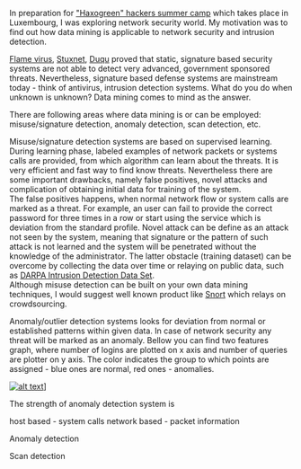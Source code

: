 In preparation for [\"Haxogreen\" hackers summer camp](http://www.haxogreen.lu) which takes place in Luxembourg, I was exploring network security world. My motivation was to find out how data mining is applicable to network security and intrusion detection. 


[Flame virus](http://en.wikipedia.org/wiki/Flame_(malware)), [Stuxnet](http://en.wikipedia.org/wiki/Stuxnet), [Duqu](http://en.wikipedia.org/wiki/Duqu) proved that static, signature based security systems are not able to detect very advanced, government sponsored threats. Nevertheless, signature based defense systems are mainstream today - think of antivirus, intrusion detection systems. What do you do when unknown is unknown? Data mining comes to mind as the answer.   


There are following areas where data mining is or can be employed: misuse/signature detection, anomaly detection, scan detection, etc.


Misuse/signature detection systems are based on supervised learning. During learning phase, labeled examples of network packets or systems calls are provided, from which algorithm can learn about the threats. It is very efficient and fast way to find know threats. Nevertheless there are some important drawbacks, namely false positives, novel attacks and complication of obtaining initial data for training of the system.    
The false positives happens, when normal network flow or system calls are marked as a threat. For example, an user can fail to provide the correct password for three times in a row or start using the service which is deviation from the standard profile. Novel attack can be define as an attack not seen by the system, meaning that signature or the pattern of such attack is not learned and the system will be penetrated without the knowledge of the administrator. The latter obstacle (training dataset) can be overcome by collecting the data over time or relaying on public data, such as [DARPA Intrusion Detection Data Set](http://www.ll.mit.edu/mission/communications/ist/corpora/ideval/data/index.html).   
Although misuse detection can be built on your own data mining techniques, I would suggest well known product like [Snort](http://www.snort.org/) which relays on crowdsourcing. 
 

Anomaly/outlier detection systems looks for deviation from normal or established patterns within given data. In case of network security any threat will be marked as an anomaly. Bellow you can find two features graph, where number of logins are plotted on x axis and number of queries are plotter on y axis. The color indicates the group to which points are assigned - blue ones are normal, red ones - anomalies.     


[![alt text](http://i176.photobucket.com/albums/w180/investuotojas/start_dec_anomalies.png)](http://s176.photobucket.com/albums/w180/investuotojas/?action=view&current=start_dec_anomalies.png)] 


The strength of anomaly detection system is 

host based - system calls
network based - packet information

Anomaly detection

Scan detection



